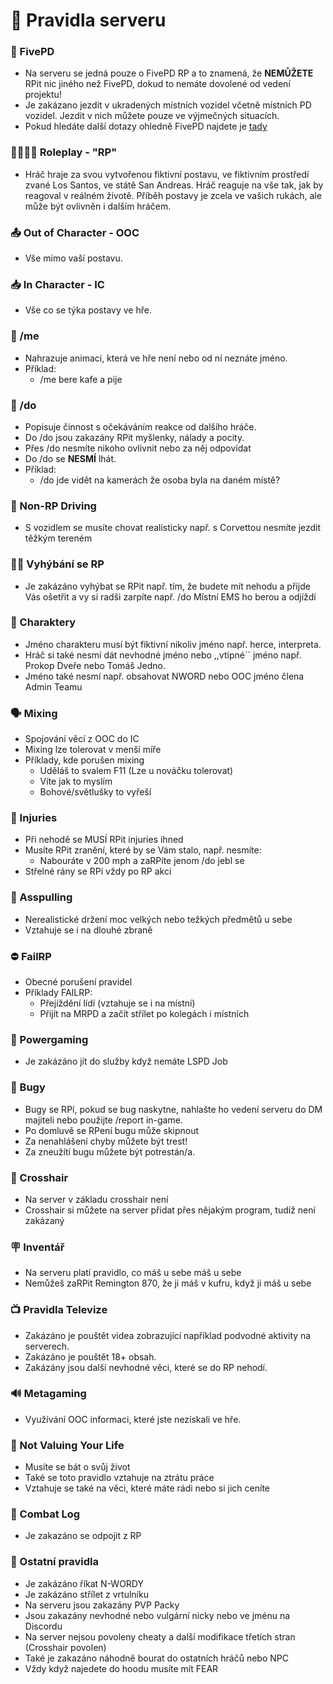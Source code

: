 # 🛑 Pravidla serveru

### 👮 FivePD

- Na serveru se jedná pouze o FivePD RP a to znamená, že **NEMŮŽETE** RPit nic jiného než FivePD, dokud to nemáte dovolené od vedení projektu!
- Je zakázano jezdit v ukradených místních vozidel včetně místních PD vozidel. Jezdit v nich můžete pouze ve výjmečných situacích.
- Pokud hledáte další dotazy ohledně FivePD najdete je [tady](fivepd)

### 👨‍👩‍👧‍👦 Roleplay - "RP"

- Hráč hraje za svou vytvořenou fiktivní postavu, ve fiktivním prostředí zvané Los Santos, ve státě San Andreas. Hráč reaguje na vše tak, jak by reagoval v reálném životě. Příběh postavy je zcela ve vašich rukách, ale může být ovlivněn i dalším hráčem.

### 📤 Out of Character - OOC

- Vše mimo vaší postavu.

### 📥 In Character - IC

- Vše co se týka postavy ve hře.

### 🎢 /me

- Nahrazuje animaci, která ve hře není nebo od ní neznáte jméno.
- Příklad:
  - /me bere kafe a pije

### 🤥 /do

- Popisuje činnost s očekáváním reakce od dalšího hráče.
- Do /do jsou zakazány RPit myšlenky, nálady a pocity.
- Přes /do nesmíte nikoho ovlivnit nebo za něj odpovídat
- Do /do se **NESMÍ** lhát.
- Příklad:
  - /do jde vidět na kamerách že osoba byla na daném místě?

### 🚗 Non-RP Driving

- S vozidlem se musíte chovat realisticky např. s Corvettou nesmíte jezdit těžkým tereném

### 🏃‍♂️ Vyhýbání se RP

- Je zakázáno vyhýbat se RPit např. tím, že budete mít nehodu a přijde Vás ošetřit a vy si radši zarpíte např. /do Místní EMS ho berou a odjíždí

### 🧑 Charaktery

- Jméno charakteru musí být fiktivní nikoliv jméno např. herce, interpreta.
- Hráč si také nesmí dát nevhodné jméno nebo ,,vtipné´´ jméno např. Prokop Dveře nebo Tomáš Jedno.
- Jméno také nesmí např. obsahovat NWORD nebo OOC jméno člena Admin Teamu


### 🗣️ Mixing

- Spojování věcí z OOC do IC
- Mixing lze tolerovat v menší míře
- Příklady, kde porušen mixing
  - Uděláš to svalem F11 (Lze u nováčku tolerovat)
  - Víte jak to myslím
  - Bohové/světlušky to vyřeší

### 🤕 Injuries

- Při nehodě se MUSÍ RPit injuries ihned
- Musíte RPit zranění, které by se Vám stalo, např. nesmíte:
  - Nabouráte v 200 mph a zaRPíte jenom /do jebl se
- Střelné rány se RPí vždy po RP akci

### 🔫 Asspulling

- Nerealistické držení moc velkých nebo težkých předmětů u sebe
- Vztahuje se i na dlouhé zbraně

### ⛔ FailRP

- Obecné porušení pravidel
- Příklady FAILRP:
  - Přejíždění lídí (vztahuje se i na místní)
  - Přijít na MRPD a začít střílet po kolegách i místních

### 🔨 Powergaming

- Je zakázáno jít do služby když nemáte LSPD Job

### 🐛 Bugy

- Bugy se RPí, pokud se bug naskytne, nahlašte ho vedení serveru do DM majiteli nebo použijte /report in-game.
- Po domluvě se RPení bugu může skipnout
- Za nenahlášení chyby můžete být trest!
- Za zneužítí bugu můžete být potrestán/a.

### 🎯 Crosshair

- Na server v základu crosshair není
- Crosshair si můžete na server přidat přes nějakým program, tudíž není zakázaný

### 🪧 Inventář

- Na serveru platí pravidlo, co máš u sebe máš u sebe
- Nemůžeš zaRPit Remington 870, že ji máš v kufru, když ji máš u sebe

### 📺 Pravidla Televize

- Zakázáno je pouštět videa zobrazující například podvodné aktivity na serverech.
- Zakázáno je pouštět 18+ obsah.
- Zakázány jsou další nevhodné věci, které se do RP nehodí.

### 🔊 Metagaming

- Využívání OOC informaci, které jste nezískali ve hře.

### 🧟 Not Valuing Your Life

- Musíte se bát o svůj život
- Také se toto pravidlo vztahuje na ztrátu práce
- Vztahuje se také na věci, které máte rádi nebo si jich ceníte

### 🚀 Combat Log

- Je zakazáno se odpojit z RP

### 🚨 Ostatní pravidla

- Je zakázáno říkat N-WORDY
- Je zakázáno střílet z vrtulníku
- Na serveru jsou zakazány PVP Packy
- Jsou zakazány nevhodné nebo vulgární nicky nebo ve jménu na Discordu
- Na server nejsou povoleny cheaty a další modifikace třetích stran (Crosshair povolen)
- Také je zakazáno náhodně bourat do ostatních hráčů nebo NPC
- Vždy když najedete do hoodu musíte mít FEAR
